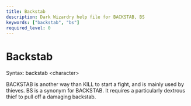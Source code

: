 ```yaml
---
title: Backstab
description: Dark Wizardry help file for BACKSTAB, BS
keywords: ["backstab", "bs"]
required_level: 0
---
```


# Backstab

Syntax: backstab \<character\>  

BACKSTAB is another way than KILL to start a fight, and is mainly used by  
thieves.  BS is a synonym for BACKSTAB. It requires a particularly dextrous  
thief to pull off a damaging backstab.